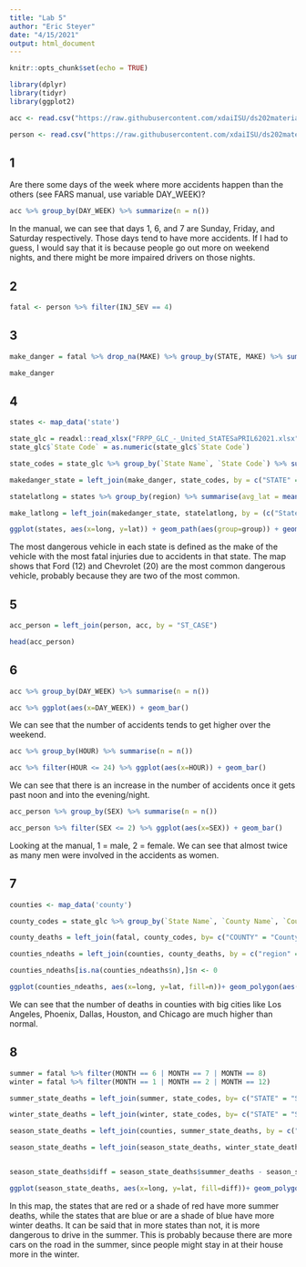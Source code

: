 ```yaml
---
title: "Lab 5"
author: "Eric Steyer"
date: "4/15/2021"
output: html_document
---
```


```r
knitr::opts_chunk$set(echo = TRUE)
```

```r
library(dplyr)
library(tidyr)
library(ggplot2)
```


```r
acc <- read.csv("https://raw.githubusercontent.com/xdaiISU/ds202materials/master/hwlabs/fars2017/accident.csv", stringsAsFactors = FALSE)
```

```r
person <- read.csv("https://raw.githubusercontent.com/xdaiISU/ds202materials/master/hwlabs/fars2017/person.csv", stringsAsFactors = FALSE)
```

## 1

Are there some days of the week where more accidents happen than the others (see FARS manual, use variable DAY_WEEK)?

```r
acc %>% group_by(DAY_WEEK) %>% summarize(n = n())
```

In the manual, we can see that days 1, 6, and 7 are Sunday, Friday, and Saturday respectively. Those days tend to have more accidents. If I had to guess, I would say that it is because people go out more on weekend nights, and there might be more impaired drivers on those nights.

## 2

```r
fatal <- person %>% filter(INJ_SEV == 4)
```

## 3

```r
make_danger = fatal %>% drop_na(MAKE) %>% group_by(STATE, MAKE) %>% summarise(nfatal = n()) %>% filter(nfatal == max(nfatal))

make_danger
```

## 4

```r
states <- map_data('state')
```

```r
state_glc = readxl::read_xlsx("FRPP_GLC_-_United_StATESaPRIL62021.xlsx")
state_glc$`State Code` = as.numeric(state_glc$`State Code`)
```

```r
state_codes = state_glc %>% group_by(`State Name`, `State Code`) %>% summarise(n = n()) %>% dplyr::select(`State Name`, `State Code`)
```

```r
makedanger_state = left_join(make_danger, state_codes, by = c("STATE" = "State Code"))
```

```r
statelatlong = states %>% group_by(region) %>% summarise(avg_lat = mean(lat), avg_long = mean(long)) %>% mutate(region = toupper(region))
```

```r
make_latlong = left_join(makedanger_state, statelatlong, by = (c("State Name" = "region")))
```



```r
ggplot(states, aes(x=long, y=lat)) + geom_path(aes(group=group)) + geom_text(aes(x=avg_long, y=avg_lat, label = MAKE, color = as.factor(MAKE)), data = make_latlong)
```

The most dangerous vehicle in each state is defined as the make of the vehicle with the most fatal injuries due to accidents in that state. The map shows that Ford (12) and Chevrolet (20) are the most common dangerous vehicle, probably because they are two of the most common.


## 5

```r
acc_person = left_join(person, acc, by = "ST_CASE")

head(acc_person)
```

## 6

```r
acc %>% group_by(DAY_WEEK) %>% summarise(n = n())
```
```r
acc %>% ggplot(aes(x=DAY_WEEK)) + geom_bar()
```

We can see that the number of accidents tends to get higher over the weekend.


```r
acc %>% group_by(HOUR) %>% summarise(n = n())
```
```r
acc %>% filter(HOUR <= 24) %>% ggplot(aes(x=HOUR)) + geom_bar()
```

We can see that there is an increase in the number of accidents once it gets past noon and into the evening/night.

```r
acc_person %>% group_by(SEX) %>% summarise(n = n())
```
```r
acc_person %>% filter(SEX <= 2) %>% ggplot(aes(x=SEX)) + geom_bar()
```

Looking at the manual, 1 = male, 2 = female. We can see that almost twice as many men were involved in the accidents as women.


## 7

```r
counties <- map_data('county')
```

```r
county_codes = state_glc %>% group_by(`State Name`, `County Name`, `County Code`, `State Code`) %>% summarise(n=n()) %>% dplyr::select(-n) %>% mutate(`County Code` = as.numeric(`County Code`))
```

```r
county_deaths = left_join(fatal, county_codes, by= c("COUNTY" = "County Code", "STATE" = "State Code")) %>% group_by(`State Name`, `County Name`) %>% summarise(n = n()) %>% mutate(`State Name` = tolower(`State Name`), `County Name` = tolower(`County Name`))
```

```r
counties_ndeaths = left_join(counties, county_deaths, by = c("region" = "State Name", "subregion" = "County Name"))

counties_ndeaths[is.na(counties_ndeaths$n),]$n <- 0
```

```r
ggplot(counties_ndeaths, aes(x=long, y=lat, fill=n))+ geom_polygon(aes(group=group))
```

We can see that the number of deaths in counties with big cities like Los Angeles, Phoenix, Dallas, Houston, and Chicago are much higher than normal.


## 8

```r
summer = fatal %>% filter(MONTH == 6 | MONTH == 7 | MONTH == 8)
winter = fatal %>% filter(MONTH == 1 | MONTH == 2 | MONTH == 12)
```

```r
summer_state_deaths = left_join(summer, state_codes, by= c("STATE" = "State Code")) %>% group_by(`State Name`) %>% summarise(summer_deaths = n()) %>% mutate(`State Name` = tolower(`State Name`))

winter_state_deaths = left_join(winter, state_codes, by= c("STATE" = "State Code")) %>% group_by(`State Name`) %>% summarise(winter_deaths = n()) %>% mutate(`State Name` = tolower(`State Name`))
```

```r
season_state_deaths = left_join(counties, summer_state_deaths, by = c("region" = "State Name"))

season_state_deaths = left_join(season_state_deaths, winter_state_deaths, by = c("region" = "State Name"))


season_state_deaths$diff = season_state_deaths$summer_deaths - season_state_deaths$winter_deaths
```

```r
ggplot(season_state_deaths, aes(x=long, y=lat, fill=diff))+ geom_polygon(aes(group=group)) + scale_fill_gradient2(midpoint=0, low="blue", mid="white", high="red")
```

In this map, the states that are red or a shade of red have more summer deaths, while the states that are blue or are a shade of blue have more winter deaths. It can be said that in more states than not, it is more dangerous to drive in the summer. This is probably because there are more cars on the road in the summer, since people might stay in at their house more in the winter.